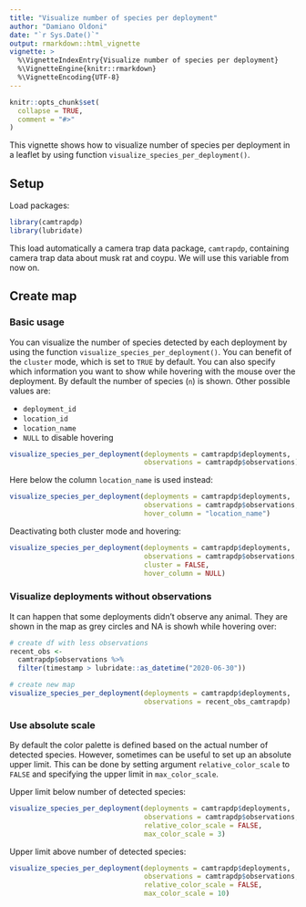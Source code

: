 ```yaml
---
title: "Visualize number of species per deployment"
author: "Damiano Oldoni"
date: "`r Sys.Date()`"
output: rmarkdown::html_vignette
vignette: >
  %\VignetteIndexEntry{Visualize number of species per deployment}
  %\VignetteEngine{knitr::rmarkdown}
  %\VignetteEncoding{UTF-8}
---
```


```r
knitr::opts_chunk$set(
  collapse = TRUE,
  comment = "#>"
)
```

This vignette shows how to visualize number of species per deployment in a leaflet by using function  `visualize_species_per_deployment()`.

## Setup

Load packages:

```r
library(camtrapdp)
library(lubridate)
```

This load automatically a camera trap data package, `camtrapdp`, containing camera trap data about musk rat and coypu. We will use this variable from now on.

## Create map

### Basic usage

You can visualize the number of species detected by each deployment by using the function `visualize_species_per_deployment()`. You can benefit of the `cluster` mode, which is set to `TRUE` by default. You can also specify which information you want to show while hovering with the mouse over the deployment. By default the number of species (`n`) is shown. Other possible values are:

- `deployment_id`
- `location_id`
- `location_name`
- `NULL` to disable hovering

```r
visualize_species_per_deployment(deployments = camtrapdp$deployments,
                                 observations = camtrapdp$observations)
```

Here below the column `location_name` is used instead:

```r
visualize_species_per_deployment(deployments = camtrapdp$deployments,
                                 observations = camtrapdp$observations,
                                 hover_column = "location_name")
```

Deactivating both cluster mode and hovering:

```r
visualize_species_per_deployment(deployments = camtrapdp$deployments,
                                 observations = camtrapdp$observations,
                                 cluster = FALSE,
                                 hover_column = NULL)
```

### Visualize deployments without observations

It can happen that some deployments didn't observe any animal. They are shown in the map as grey circles and NA is showh while hovering over:

```r
# create df with less observations
recent_obs <- 
  camtrapdp$observations %>% 
  filter(timestamp > lubridate::as_datetime("2020-06-30"))

# create new map
visualize_species_per_deployment(deployments = camtrapdp$deployments,
                                 observations = recent_obs_camtrapdp)
```

### Use absolute scale

By default the color palette is defined based on the actual number of detected species. However, sometimes can be useful to set up an absolute upper limit. This can be done by setting argument  `relative_color_scale` to  `FALSE` and specifying the upper limit in  `max_color_scale`.

Upper limit below number of detected species:

```r
visualize_species_per_deployment(deployments = camtrapdp$deployments,
                                 observations = camtrapdp$observations,
                                 relative_color_scale = FALSE,
                                 max_color_scale = 3)
```

Upper limit above number of detected species:

```r
visualize_species_per_deployment(deployments = camtrapdp$deployments,
                                 observations = camtrapdp$observations,
                                 relative_color_scale = FALSE,
                                 max_color_scale = 10)
```
